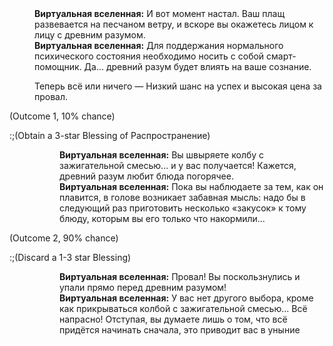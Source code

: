 {{Диалог Начало}}
:'''Виртуальная вселенная:''' И вот момент настал. Ваш плащ развевается на песчаном ветру, и вскоре вы окажетесь лицом к лицу с древним разумом.
:'''Виртуальная вселенная:''' Для поддержания нормального психического состояния необходимо носить с собой смарт-помощник. Да... древний разум будет влиять на ваше сознание.
:{{Диалог|Звезда}} Теперь всё или ничего &mdash; Низкий шанс на успех и высокая цена за провал.
;(Outcome 1, 10% chance)
:;(Obtain a 3-star Blessing of Распространение)
::'''Виртуальная вселенная:''' Вы швыряете колбу с зажигательной смесью... и у вас получается! Кажется, древний разум любит блюда погорячее.
::'''Виртуальная вселенная:''' Пока вы наблюдаете за тем, как он плавится, в голове возникает забавная мысль: надо бы в следующий раз приготовить несколько «закусок» к тому блюду, которым вы его только что накормили...
;(Outcome 2, 90% chance)
:;(Discard a 1-3 star Blessing)
::'''Виртуальная вселенная:''' Провал! Вы поскользнулись и упали прямо перед древним разумом!
::'''Виртуальная вселенная:''' У вас нет другого выбора, кроме как прикрываться колбой с зажигательной смесью... Всё напрасно! Отступая, вы думаете лишь о том, что всё придётся начинать сначала, это приводит вас в уныние
{{Диалог Конец}}